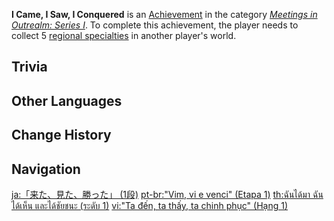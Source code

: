 {{Achievement Infobox
|title        = I Came, I Saw, I Conquered
|id           = 86004
|order id     = 9004
|category     = Meetings in Outrealm: Series I
|description  = Collect 5 [[Local Specialty|regional specialties]] in another player's world.
|requirements = 
|primogems    = 5
|tracking     = Tracks the total amount.
|topic        = Co-Op Mode
|set          = I Came, I Saw, I Conquered
|tier         = 1
|tiers_total  = 3
}}
'''I Came, I Saw, I Conquered''' is an [[Achievement]] in the category ''[[Meetings in Outrealm: Series I]]''. To complete this achievement, the player needs to collect 5 [[Local Specialty|regional specialties]] in another player's world.

==Trivia==
{{Transclude|I Came, I Saw, I Conquered|Trivia}}
<!--
==Video Guides==
{{EVT
|video1   = 
|caption1 = 
}}
-->
==Other Languages==
{{Transclude|I Came, I Saw, I Conquered|Other Languages}}

==Change History==
{{Change History|1.0}}
<!--
==References==
{{Reflist}}
-->
==Navigation==
{{Achievement Navbox}}

[[ja:「来た、見た、勝った」 (1段)]]
[[pt-br:"Vim, vi e venci" (Etapa 1)]]
[[th:ฉันได้มา ฉันได้เห็น และได้ชัยชนะ (ระดับ 1)]]
[[vi:"Ta đến, ta thấy, ta chinh phục" (Hạng 1)]]